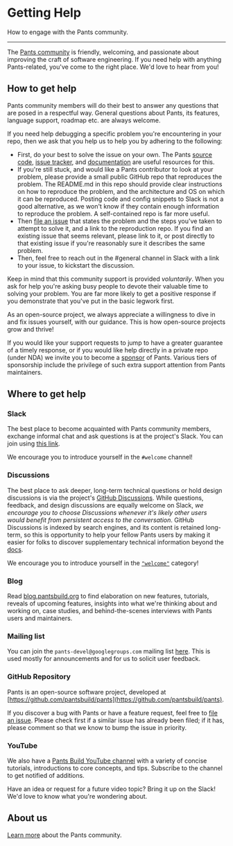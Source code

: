 # Getting Help

How to engage with the Pants community.

---

The [Pants community](/community/members) is friendly, welcoming, and passionate about improving the craft of software engineering. If you need help with anything Pants-related, you've come to the right place. We'd love to hear from you!

## How to get help

Pants community members will do their best to answer any questions that are posed in a respectful way. General questions about Pants,
its features, language support, roadmap etc. are always welcome.

If you need help debugging a specific problem you're encountering in your repo, then we ask that you help us to help you by adhering to the following:

- First, do your best to solve the issue on your own. The Pants [source code](https://github.com/pantsbuild/pants), [issue tracker](https://github.com/pantsbuild/pants/issues), and [documentation](https://pantsbuild.org)
are useful resources for this.
- If you're still stuck, and would like a Pants contributor to look at your problem, please provide a small public GitHub repo that reproduces the problem.
  The README.md in this repo should provide clear instructions on how to reproduce the problem, and the architecture and OS on which it can be reproduced.
  Posting code and config snippets to Slack is not a good alternative, as we won't know if they contain enough information to reproduce the problem.
  A self-contained repo is far more useful.
- Then [file an issue](https://github.com/pantsbuild/pants/issues/new/choose) that states the problem and the steps you've taken to attempt to solve it, and a link to the reproduction repo. If you find
  an existing issue that seems relevant, please link to it, or post directly to that existing issue if you're reasonably sure it describes the same problem.
- Then, feel free to reach out in the #general channel in Slack with a link to your issue, to kickstart the discussion.

Keep in mind that this community support is provided *voluntarily*. When you ask for help you're asking busy people to devote their valuable time to solving your problem.
You are far more likely to get a positive response if you demonstrate that you've put in the basic legwork first.

As an open-source project, we always appreciate a willingness to dive in and fix issues yourself, with our guidance.
This is how open-source projects grow and thrive!

If you would like your support requests to jump to have a greater guarantee of a timely response, or if you would like help directly in a private repo (under NDA)
we invite you to become a [sponsor](https://www.pantsbuild.org/sponsorship) of Pants. Various tiers of sponsorship include the privilege of such extra support attention from Pants maintainers.

## Where to get help

### Slack

The best place to become acquainted with Pants community members, exchange informal chat and ask questions is at the project's Slack. You can join using [this link](https://docs.google.com/forms/d/e/1FAIpQLSf9zgf-MXRnVDJbrVEST3urqneq7LCcy0zw8qU-GH4hPMn52A/viewform?usp=sf_link).

We encourage you to introduce yourself in the `#welcome` channel!

### Discussions

The best place to ask deeper, long-term technical questions or hold design discussions is via the project's [GitHub Discussions](https://github.com/pantsbuild/pants). While questions, feedback, and design discussions are equally welcome on Slack, _we encourage you to choose Discussions whenever it's likely other users would benefit from persistent access to the conversation_. GitHub Discussions is indexed by search engines, and its content is retained long-term, so this is opportunity to help your fellow Pants users by making it easier for folks to discover supplementary technical information beyond the [docs](https://pantsbuild.org/docs).

We encourage you to introduce yourself in the [`"welcome"`](https://github.com/pantsbuild/pants/discussions/categories/-welcome) category!

### Blog

Read [blog.pantsbuild.org](https://blog.pantsbuild.org/) to find elaboration on new features, tutorials, reveals of upcoming features, insights into what we're thinking about and working on, case studies, and behind-the-scenes interviews with Pants users and maintainers.

### Mailing list

You can join the `pants-devel@googlegroups.com` mailing list [here](https://groups.google.com/forum/#!forum/pants-devel). This is used mostly for announcements and for us to solicit user feedback.

### GitHub Repository

Pants is an open-source software project, developed at [https://github.com/pantsbuild/pants](https://github.com/pantsbuild/pants).

If you discover a bug with Pants or have a feature request, feel free to [file an issue](https://github.com/pantsbuild/pants/issues). Please check first if a similar issue has already been filed; if it has, please comment so that we know to bump the issue in priority.

### YouTube

We also have a [Pants Build YouTube channel](https://www.youtube.com/channel/UCCcfCbDqtqlCkFEuENsHlbQ) with a variety of concise tutorials, introductions to core concepts, and tips. Subscribe to the channel to get notified of additions.

Have an idea or request for a future video topic? Bring it up on the Slack! We'd love to know what you're wondering about.

## About us

[Learn more](/community/members) about the Pants community.
